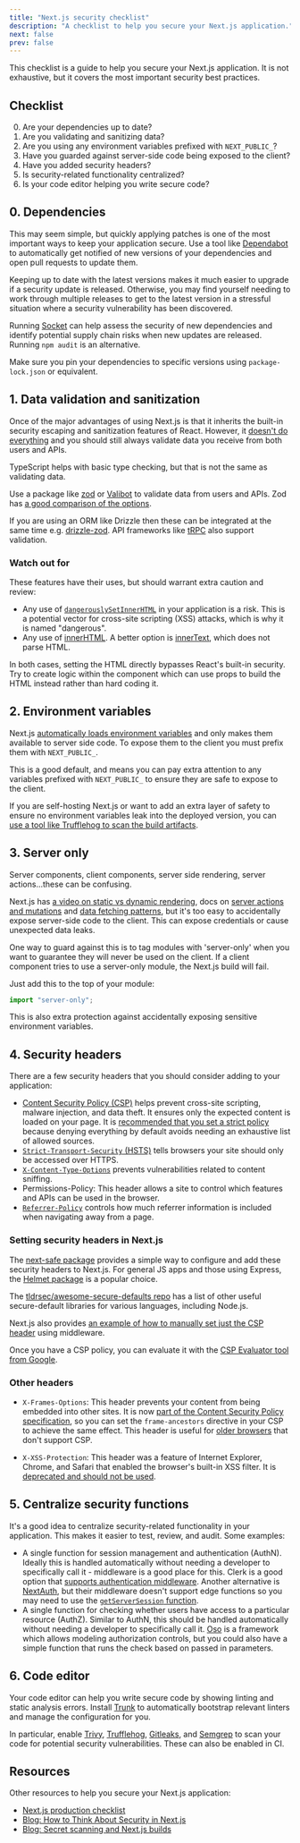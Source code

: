 ```yaml
---
title: "Next.js security checklist"
description: "A checklist to help you secure your Next.js application."
next: false
prev: false
---
```


This checklist is a guide to help you secure your Next.js application. It is not
exhaustive, but it covers the most important security best practices.

## Checklist

0. Are your dependencies up to date?
1. Are you validating and sanitizing data?
2. Are you using any environment variables prefixed with `NEXT_PUBLIC_`?
3. Have you guarded against server-side code being exposed to the client?
4. Have you added security headers?
5. Is security-related functionality centralized?
6. Is your code editor helping you write secure code?

## 0. Dependencies

This may seem simple, but quickly applying patches is one of the most important
ways to keep your application secure. Use a tool like
[Dependabot](https://docs.github.com/en/code-security/dependabot) to
automatically get notified of new versions of your dependencies and open pull
requests to update them.

Keeping up to date with the latest versions makes it much easier to upgrade if a
security update is released. Otherwise, you may find yourself needing to work
through multiple releases to get to the latest version in a stressful situation
where a security vulnerability has been discovered.

Running [Socket](https://socket.dev/) can help assess the security of new
dependencies and identify potential supply chain risks when new updates are
released. Running `npm audit` is an alternative.

Make sure you pin your dependencies to specific versions using
`package-lock.json` or equivalent.

## 1. Data validation and sanitization

Once of the major advantages of using Next.js is that it inherits the built-in
security escaping and sanitization features of React. However, it [doesn't do
everything](https://github.com/facebook/react/issues/3473) and you should still
always validate data you receive from both users and APIs.

TypeScript helps with basic type checking, but that is not the same as
validating data.

Use a package like [zod](https://zod.dev/) or [Valibot](https://valibot.dev/) to
validate data from users and APIs. Zod has [a good comparison of the
options](https://zod.dev/?id=comparison).

If you are using an ORM like Drizzle then these can be integrated at the same
time e.g. [drizzle-zod](https://orm.drizzle.team/docs/zod). API frameworks like
[tRPC](https://trpc.io/docs/server/validators) also support validation.

### Watch out for

These features have their uses, but should warrant extra caution and review:

- Any use of
  [`dangerouslySetInnerHTML`](https://react.dev/reference/react-dom/components/common#dangerously-setting-the-inner-html)
  in your application is a risk. This is a potential vector for cross-site
  scripting (XSS) attacks, which is why it is named "dangerous".
- Any use of
  [innerHTML](https://developer.mozilla.org/en-US/docs/Web/API/Element/innerHTML).
  A better option is
  [innerText](https://developer.mozilla.org/en-US/docs/Web/API/HTMLElement/innerText),
  which does not parse HTML.

In both cases, setting the HTML directly bypasses React's built-in security. Try
to create logic within the component which can use props to build the HTML
instead rather than hard coding it.

## 2. Environment variables

Next.js [automatically loads environment
variables](https://nextjs.org/docs/app/building-your-application/configuring/environment-variables)
and only makes them available to server side code. To expose them to the client
you must prefix them with `NEXT_PUBLIC_`.

This is a good default, and means you can pay extra attention to any variables
prefixed with `NEXT_PUBLIC_` to ensure they are safe to expose to the client.

If you are self-hosting Next.js or want to add an extra layer of safety to
ensure no environment variables leak into the deployed version, you can [use a
tool like Trufflehog to scan the build
artifacts](https://blog.arcjet.com/secret-scanning-and-next-js-builds/).

## 3. Server only

Server components, client components, server side rendering, server
actions...these can be confusing.

Next.js has [a video on static vs dynamic
rendering](https://www.youtube.com/watch?v=w2lKYy-9EJE), docs on [server actions
and
mutations](https://nextjs.org/docs/app/building-your-application/data-fetching/server-actions-and-mutations)
and [data fetching
patterns](https://nextjs.org/docs/app/building-your-application/data-fetching/patterns),
but it's too easy to accidentally expose server-side code to the client. This
can expose credentials or cause unexpected data leaks.

One way to guard against this is to tag modules with 'server-only' when you want
to guarantee they will never be used on the client. If a client component tries
to use a server-only module, the Next.js build will fail.

Just add this to the top of your module:

```ts
import "server-only";
```

This is also extra protection against accidentally exposing sensitive
environment variables.

## 4. Security headers

There are a few security headers that you should consider adding to your
application:

- [Content Security Policy
  (CSP)](https://developer.mozilla.org/en-US/docs/Web/HTTP/CSP) helps prevent
  cross-site scripting, malware injection, and data theft. It ensures only the
  expected content is loaded on your page. It is [recommended that you set a
  strict policy](https://web.dev/articles/strict-csp) because denying everything
  by default avoids needing an exhaustive list of allowed sources.
- [`Strict-Transport-Security`
  (HSTS)](https://developer.mozilla.org/en-US/docs/Web/HTTP/Headers/Strict-Transport-Security)
  tells browsers your site should only be accessed over HTTPS.
- [`X-Content-Type-Options`](https://developer.mozilla.org/en-US/docs/Web/HTTP/Headers/X-Content-Type-Options)
  prevents vulnerabilities related to content sniffing.
- Permissions-Policy: This header allows a site to control which features and
  APIs can be used in the browser.
- [`Referrer-Policy`](https://developer.mozilla.org/en-US/docs/Web/HTTP/Headers/Referrer-Policy)
  controls how much referrer information is included when navigating away from a
  page.

### Setting security headers in Next.js

The [next-safe package](https://github.com/trezy/next-safe) provides a simple
way to configure and add these security headers to Next.js. For general JS apps
and those using Express, the [Helmet
package](https://github.com/helmetjs/helmet) is a popular choice.

The [tldrsec/awesome-secure-defaults
repo](https://github.com/tldrsec/awesome-secure-defaults) has a list of other
useful secure-default libraries for various languages, including Node.js.

Next.js also provides [an example of how to manually set just the CSP
header](https://nextjs.org/docs/app/building-your-application/configuring/content-security-policy)
using middleware.

Once you have a CSP policy, you can evaluate it with the [CSP Evaluator tool
from Google](https://csp-evaluator.withgoogle.com/).

### Other headers

- `X-Frames-Options`: This header prevents your content from being embedded into
  other sites. It is now [part of the Content Security Policy
  specification](https://developer.mozilla.org/en-US/docs/Web/HTTP/Headers/Content-Security-Policy/frame-ancestors),
  so you can set the `frame-ancestors` directive in your CSP to achieve the same
  effect. This header is useful for [older
  browsers](https://developer.mozilla.org/en-US/docs/Web/HTTP/Headers/Content-Security-Policy/frame-ancestors#browser_compatibility)
  that don't support CSP.

* `X-XSS-Protection`: This header was a feature of Internet Explorer, Chrome,
  and Safari that enabled the browser's built-in XSS filter. It is [deprecated
  and should not be
  used](https://developer.mozilla.org/en-US/docs/Web/HTTP/Headers/X-XSS-Protection).

## 5. Centralize security functions

It's a good idea to centralize security-related functionality in your
application. This makes it easier to test, review, and audit. Some examples:

- A single function for session management and authentication (AuthN). Ideally
  this is handled automatically without needing a developer to specifically call
  it - middleware is a good place for this. Clerk is a good option that
  [supports authentication
  middleware](https://clerk.com/docs/references/nextjs/auth-middleware). Another
  alternative is
  [NextAuth](https://next-auth.js.org/configuration/nextjs#middleware), but
  their middleware doesn't support edge functions so you may need to use the
  [`getServerSession` function](https://next-auth.js.org/configuration/nextjs).
- A single function for checking whether users have access to a particular
  resource (AuthZ). Similar to AuthN, this should be handled automatically
  without needing a developer to specifically call it.
  [Oso](https://www.osohq.com/) is a framework which allows modeling
  authorization controls, but you could also have a simple function that runs
  the check based on passed in parameters.

## 6. Code editor

Your code editor can help you write secure code by showing linting and static
analysis errors. Install [Trunk](https://trunk.io/) to automatically bootstrap
relevant linters and manage the configuration for you.

In particular, enable [Trivy](https://github.com/aquasecurity/trivy),
[Trufflehog](https://github.com/trufflesecurity/trufflehog),
[Gitleaks](https://github.com/gitleaks/gitleaks), and
[Semgrep](https://semgrep.dev/) to scan your code for potential security
vulnerabilities. These can also be enabled in CI.

## Resources

Other resources to help you secure your Next.js application:

- [Next.js production
  checklist](https://nextjs.org/docs/app/building-your-application/deploying/production-checklist#security)
- [Blog: How to Think About Security in
  Next.js](https://nextjs.org/blog/security-nextjs-server-components-actions)
- [Blog: Secret scanning and Next.js builds](https://blog.arcjet.com/secret-scanning-and-next-js-builds/)
